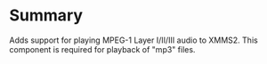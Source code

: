 {{ComponentHeader}}

=Summary=
Adds support for playing MPEG-1 Layer I/II/III audio to XMMS2. This component is required for playback of "mp3" files.